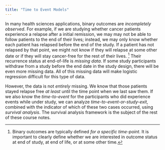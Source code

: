 ```yaml
---
title: "Time to Event Models"
---
```


In many health sciences applications, binary outcomes are *incompletely observed*.
For example, if we are studying whether cancer patients experience a relapse after a initial remission, we may may not be able to follow patients to the end of their lives; instead, we may only know whether each patient has relapsed before the end of the study.
If a patient has not relapsed by that point, we might not know if they will relapse at some other date or if they will stay cancer-free for the rest of their lives. 
^[Binary outcomes are typically defined *for a specific time-point*. It is important to clearly define whether we are interested in outcome status at end of study, at end of life, or at some other time.]
Their recurrence status at end-of-life is *missing data*.
If some study participants withdraw from a study before the end date in the study design, there will be even more missing data. All of this missing data will make logistic regression difficult for this type of data.

However, the data is not *entirely* missing. We know that those patients stayed relapse free *at least* until the time point when we last saw them.
If we also know the *time-to-event* for the participants who did experience events while under study, we can analyze *time-to-event-or-study-exit*, combined with the indicator of which of these two cases occurred, using *survival analysis*. The survival analysis framework is the subject of the rest of these course notes.
